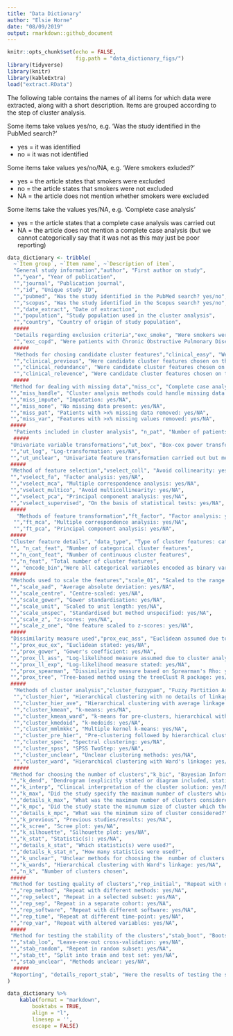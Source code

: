 ```yaml
---
title: "Data Dictionary"
author: "Elsie Horne"
date: "08/09/2019"
output: rmarkdown::github_document
---
```


```r
knitr::opts_chunk$set(echo = FALSE,
                      fig.path = "data_dictionary_figs/")
library(tidyverse)
library(knitr)
library(kableExtra)
load("extract.RData")
```

The following table contains the names of all items for which data were extracted, along with a short description. Items are grouped according to the step of cluster analysis.  

Some items take values yes/no, e.g. 'Was the study identified in the PubMed search?'

* yes = it was identified
* no = it was not identified

Some items take values yes/no/NA, e.g. 'Were smokers exluded?'

* yes = the article states that smokers were excluded
* no = the article states that smokers were not excluded
* NA = the article does not mention whether smokers were excluded

Some items take the values yes/NA, e.g. 'Complete case analysis'

* yes = the article states that a complete case analysis was carried out
* NA = the article does not mention a complete case analysis (but we cannot categorically say that it was not as this may just be poor reporting)

```r
data_dictionary <- tribble(
  ~`Item group`, ~`Item name`, ~`Description of item`,
  "General study information","author", "First author on study",
  "","year", "Year of publication",
  "","journal", "Publication journal",
  "","id", "Unique study ID",
  "","pubmed", "Was the study identified in the PubMed search? yes/no",
  "","scopus", "Was the study identified in the Scopus search? yes/no",
  "","date_extract", "Date of extraction",
  "","population", "Study population used in the cluster analysis",
  "","country", "Country of origin of study population",
  #####
  "Details regarding exclusion criteria","exc_smoke", "Were smokers were excluded? yes/no/NA",
  "","exc_copd", "Were patients with Chronic Obstructive Pulmonary Disease (COPD) were excluded? yes/no/NA",
  #####
  "Methods for chosing candidate cluster features","clinical_easy", "Were candidate cluster features chosen on the basis of being easy to measure in clinical practice? yes/NA",
  "","clinical_previous", "Were candidate cluster features chosen on the basis of previous studies? yes/NA",
  "","clinical_redundance", "Were candidate cluster features chosen on the basis of avoiding clinical redundancy? yes/NA",
  "","clinical_relevence", "Were candidate cluster features chosen on the basis of their relevance to asthma subtypes? yes/NA",
  #####
 "Method for dealing with missing data","miss_cc", "Complete case analysis: yes/NA",
 "","miss_handle", "Cluster analysis methods could handle missing data: yes/NA",
 "","miss_impute", "Imputation: yes/NA",
 "","miss_none", "No missing data present: yes/NA",
 "","miss_pat", "Patients with >x% missing data removed: yes/NA",
 "","miss_var", "Features with >x% missing values removed: yes/NA",
 #####
  "Patients included in cluster analysis", "n_pat", "Number of patients",
  #####
 "Univariate variable transformations","ut_box", "Box-cox power transformation: yes/NA",
 "","ut_log", "Log-transformation: yes/NA",
 "","ut_unclear", "Univariate feature transformation carried out but methods unclear: yes/NA",
 #####
 "Method of feature selection","vselect_coll", "Avoid collinearity: yes/NA",
 "","vselect_fa", "Factor analysis: yes/NA",
 "","vselect_mca", "Multiple correspondence analysis: yes/NA",
 "","vselect_multico", "Avoid multicollinearity: yes/NA",
 "","vselect_pca", "Principal component analysis: yes/NA",
 "","vselect_supervised", "On the basis of statistical tests: yes/NA",
 #####
   "Methods of feature transformation","ft_factor", "Factor analysis: yes/NA",
  "","ft_mca", "Multiple correspondence analysis: yes/NA",
  "","ft_pca", "Principal component analysis: yes/NA",
 #####
 "Cluster feature details", "data_type", "Type of cluster features: categorical/continuous/mixed/unclear",
 "", "n_cat_feat", "Number of categorical cluster features",
 "","n_cont_feat", "Number of continuous cluster features",
 "","n_feat", "Total number of cluster features",
 "", "encode_bin","Were all categorical variables encoded as binary variables: yes/NA",
 #####
 "Methods used to scale the features","scale_01", "Scaled to the range [0,1]: yes/NA",
 "","scale_aad", "Average absolute deviation: yes/NA",
 "","scale_centre", "Centre-scaled: yes/NA",
 "","scale_gower", "Gower standardisation: yes/NA",
 "","scale_unit", "Scaled to unit length: yes/NA",
 "","scale_unspec", "Standardised but method unspecified: yes/NA",
 "","scale_z", "z-scores: yes/NA",
 "","scale_z_one", "One feature scaled to z-scores: yes/NA",
 #####
 "Dissimilarity measure used","prox_euc_ass", "Euclidean assumed due to cluster analysis method: yes/NA",
 "","prox_euc_ex", "Euclidean stated: yes/NA",
 "","prox_gower", "Gower's coefficient: yes/NA",
 "","prox_ll_ass", "Log-likelihood measure assumed due to cluster analysis method: yes/NA",
 "","prox_ll_exp", "Log-likelihood measure stated: yes/NA",
 "","prox_spearman", "Dissimilarity measure based on Sprearman's Rho: yes/NA",
 "","prox_tree", "Tree-based method using the treeClust R package: yes/NA",
 #####
  "Methods of cluster analysis","cluster_fuzzypam", "Fuzzy Partition Around Medoids: yes/NA",
  "","cluster_hier", "Hierarchical clustering with no details of linkage: yes/NA",
  "","cluster_hier_ave", "Hierarchical clustering with average linkage: yes/NA",
  "","cluster_kmean", "k-means: yes/NA",
  "","cluster_kmean_ward", "k-means for pre-clusters, hierarchical with Ward's linkage for final clusters: yes/NA",
  "","cluster_kmedoid", "k-medoids: yes/NA",
  "","cluster_mmlmkkc", "Multiple kernel k-means: yes/NA",
  "","cluster_pre_hier", "Pre-clustering followed by hierarchical clustering: yes/NA",
  "","cluster_spec", "Spectral clustering: yes/NA",
  "","cluster_spss", "SPSS TwoStep: yes/NA",
  "","cluster_unclear", "Unclear clustering methods: yes/NA",
  "","cluster_ward", "Hierarchical clustering with Ward's linkage: yes/NA",
  #####
 "Method for choosing the number of clusters","k_bic", "Bayesian Information Criterion (Implemented as part of SPSS Two Step): yes/NA",
 "","k_dend", "Dendrogram (explicitly stated or diagram included, stating hierarchical techniques not sufficient): yes/NA",
 "","k_interp", "Clinical interpretation of the cluster solution: yes/NA",
 "","k_max", "Did the study specify the maximum number of clusters which they considered?: yes/NA",
 "","details_k_max", "What was the maximum number of clusters considered?",
 "","k_mpc", "Did the study state the minumum size of cluster which they accept? yes/NA",
 "","details_k_mpc", "What was the minimum size of cluster considered?",
 "","k_previous", "Previous studies/results: yes/NA",
 "","k_scree", "Scree plot: yes/NA",
 "","k_silhouette", "Silhouette plot: yes/NA",
 "","k_stat", "Statistic(s): yes/NA", 
 "","details_k_stat", "Which statistic(s) were used?",
 "","details_k_stat_n", "How many statistics were used?",
 "","k_unclear", "Unclear methods for choosing the  number of clusters: : yes/NA",
 "","k_wards", "Hierarchical clustering with Ward's linkage: yes/NA",
 "","n_k", "Number of clusters chosen",
 #####
 "Method for testing quality of clusters","rep_initial", "Repeat with different initial values: yes/NA",
 "","rep_method", "Repeat with different methods: yes/NA",
 "","rep_select", "Repeat in a selected subset: yes/NA",
 "","rep_sep", "Repeat in a separate cohort: yes/NA",
 "","rep_software", "Repeat with different software: yes/NA",
 "","rep_time", "Repeat at different time-point: yes/NA",
 "","rep_var", "Repeat with altered variables: yes/NA",
 #####
 "Method for testing the stability of the clusters","stab_boot", "Bootstrap methods: yes/NA",
 "","stab_loo", "Leave-one-out cross-validation: yes/NA",
 "","stab_random", "Repeat in random subset: yes/NA",
 "","stab_tt", "Split into train and test set: yes/NA",
 "","stab_unclear", "Methods unclear: yes/NA",
  #####
 "Reporting", "details_report_stab", "Were the results of testing the stability/quality of the solution reported: yes/no"
)
```

```r
data_dictionary %>%
    kable(format = "markdown",
        booktabs = TRUE, 
        align = "l", 
        linesep = '',
        escape = FALSE)
```